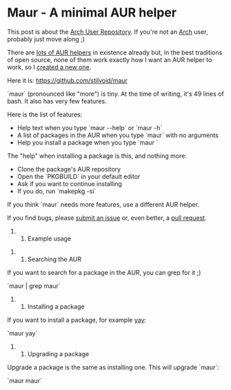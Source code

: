 = Maur - A minimal AUR helper =

This post is about the [[https://aur.archlinux.org/|Arch User Repository]]. If you're not an [[https://www.archlinux.org/|Arch]] user, probably just move along ;)

There are [[https://aur.archlinux.org/packages/?O=0&K=aur+helper|lots of AUR helpers]] in existence already but, in the best traditions of open source, none of them work exactly how I want an AUR helper to work, so I [[https://xkcd.com/927/|created a new one]].

Here it is: [[https://github.com/stilvoid/maur]]

`maur` (pronounced like "more") is tiny. At the time of writing, it's 49 lines of bash. It also has very few features.

Here is the list of features:

* Help text when you type `maur --help` or `maur -h`
* A list of packages in the AUR when you type `maur` with no arguments
* Help you install a package when you type `maur <package name>`

The "help" when installing a package is this, and nothing more:

* Clone the package's AUR repository
* Open the `PKGBUILD` in your default editor
* Ask if you want to continue installing
* If you do, run `makepkg -si`

If you think `maur` needs more features, use a different AUR helper.

If you find bugs, please [[https://github.com/stilvoid/maur/issues/new|submit an issue]] or, even better, a [[https://github.com/stilvoid/maur/compare|pull request]].

## Example usage

### Searching the AUR

If you want to search for a package in the AUR, you can grep for it ;)

`maur | grep maur`

### Installing a package

If you want to install a package, for example [[https://aur.archlinux.org/packages/yay|yay]]:

`maur yay`

### Upgrading a package

Upgrade a package is the same as installing one. This will upgrade `maur`:

`maur maur`
